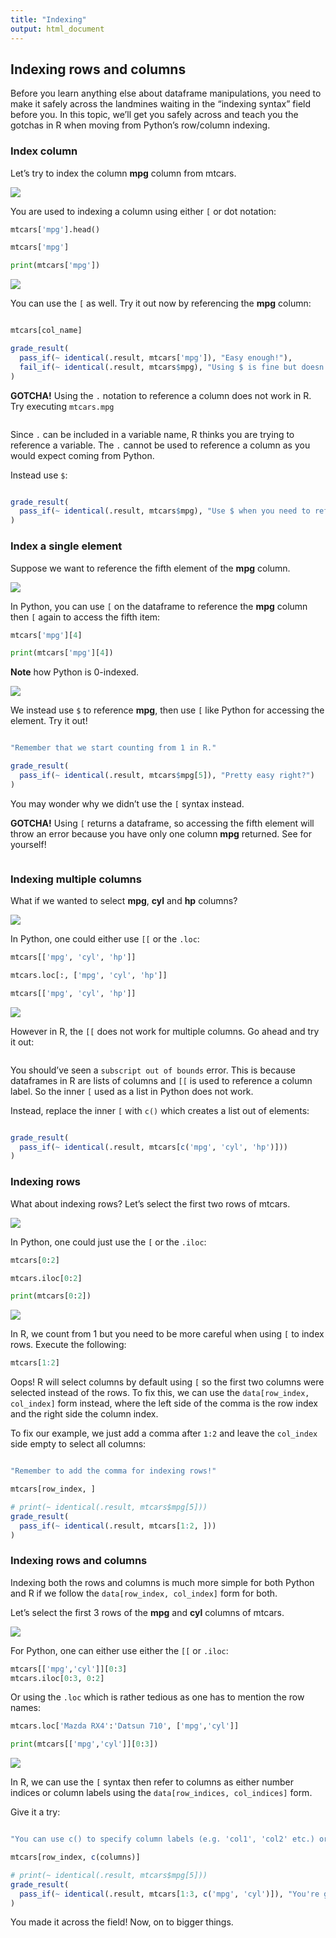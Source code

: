 ```yaml
---
title: "Indexing"
output: html_document
---
```


## Indexing rows and columns

Before you learn anything else about dataframe manipulations, you need to make it safely across the landmines waiting in the "indexing syntax" field before you. In this topic, we'll get you safely across and teach you the gotchas in R when moving from Python's row/column indexing.

### Index column

Let's try to index the column **mpg** column from mtcars.

<img src="../images/python_logo.png" class="language-icon">

You are used to indexing a column using either `[` or dot notation:

```python
mtcars['mpg'].head()
```
```python
mtcars['mpg']
```

```python
print(mtcars['mpg'])
```

<img src="../images/r_logo.png" class="language-icon">

You can use the `[` as well. Try it out now by referencing the **mpg** column:

```r

```

```r
mtcars[col_name]
```

```r
grade_result(
  pass_if(~ identical(.result, mtcars['mpg']), "Easy enough!"),
  fail_if(~ identical(.result, mtcars$mpg), "Using $ is fine but doesn't return a dataframe as explained in the next exercise.")
)
```

**GOTCHA!** Using the `.` notation to reference a column does not work in R. Try executing `mtcars.mpg`

```r

```

Since `.` can be included in a variable name, R thinks you are trying to reference a variable. The `.` cannot be used to reference a column as you would expect coming from Python.

Instead use `$`:
```r

```

```r
grade_result(
  pass_if(~ identical(.result, mtcars$mpg), "Use $ when you need to reference a column.")
)
```

### Index a single element

Suppose we want to reference the fifth element of the **mpg** column.

<img src="../images/python_logo.png" class="language-icon">

In Python, you can use `[` on the dataframe to reference the **mpg** column then `[` again to access the fifth item:

```python
mtcars['mpg'][4]
``` 

```python
print(mtcars['mpg'][4])
```

**Note** how Python is 0-indexed.

<img src="../images/r_logo.png" class="language-icon">

We instead use `$` to reference **mpg**, then use `[` like Python for accessing the element. Try it out!

```r

```

```r
"Remember that we start counting from 1 in R."
```

```r
grade_result(
  pass_if(~ identical(.result, mtcars$mpg[5]), "Pretty easy right?")
)
```

You may wonder why we didn't use the `[` syntax instead.

**GOTCHA!** Using `[` returns a dataframe, so accessing the fifth element will throw an error because you have only one column **mpg** returned. See for yourself!

```r

```

### Indexing multiple columns

What if we wanted to select **mpg**, **cyl** and **hp** columns?

<img src="../images/python_logo.png" class="language-icon">

In Python, one could either use `[[` or the `.loc`:

```python
mtcars[['mpg', 'cyl', 'hp']]
```
```python
mtcars.loc[:, ['mpg', 'cyl', 'hp']]
```

```python
mtcars[['mpg', 'cyl', 'hp']]
```

<img src="../images/r_logo.png" class="language-icon">

However in R, the `[[` does not work for multiple columns. Go ahead and try it out:

```r

```

You should've seen a `subscript out of bounds` error. This is because dataframes in R are lists of columns and `[[` is used to reference a column label. So the inner `[` used as a list in Python does not work.

Instead, replace the inner `[` with `c()` which creates a list out of elements:

```r

```

```r
grade_result(
  pass_if(~ identical(.result, mtcars[c('mpg', 'cyl', 'hp')]))
)
```

### Indexing rows

<!-- TODO: -->
<!-- - Gotcha: drop=FALSE is required to not drop dimensionality -->

What about indexing rows? Let's select the first two rows of mtcars.

<img src="../images/python_logo.png" class="language-icon">

In Python, one could just use the `[` or the `.iloc`:

```python
mtcars[0:2]
```
```python
mtcars.iloc[0:2]
```

```python
print(mtcars[0:2])
```

<img src="../images/r_logo.png" class="language-icon">

In R, we count from 1 but you need to be more careful when using `[` to index rows. Execute the following:

```r
mtcars[1:2]
```

Oops! R will select columns by default using `[` so the first two columns were selected instead of the rows. To fix this, we can use the `data[row_index, col_index]` form instead, where the left side of the comma is the row index and the right side the column index. 

To fix our example, we just add a comma after `1:2` and leave the `col_index` side empty to select all columns:

```r

```

```r
"Remember to add the comma for indexing rows!"
```

```r
mtcars[row_index, ]
```

```r
# print(~ identical(.result, mtcars$mpg[5]))
grade_result(
  pass_if(~ identical(.result, mtcars[1:2, ]))
)
```

### Indexing rows and columns

Indexing both the rows and columns is much more simple for both Python and R if we follow the `data[row_index, col_index]` form for both.

Let's select the first 3 rows of the **mpg** and **cyl** columns of mtcars.

<img src="../images/python_logo.png" class="language-icon">

For Python, one can either use either the `[[` or `.iloc`:

```python
mtcars[['mpg','cyl']][0:3]
mtcars.iloc[0:3, 0:2]
```

Or using the `.loc` which is rather tedious as one has to mention the row names:

```python
mtcars.loc['Mazda RX4':'Datsun 710', ['mpg','cyl']]
```


```python
print(mtcars[['mpg','cyl']][0:3])
```

<img src="../images/r_logo.png" class="language-icon">

In R, we can use the `[` syntax then refer to columns as either number indices or column labels using the `data[row_indices, col_indices]` form. 

Give it a try:

```r

```

```r
"You can use c() to specify column labels (e.g. 'col1', 'col2' etc.) or indices (e.g. 0, 1 etc.)"
```

```r
mtcars[row_index, c(columns)]
```

```r
# print(~ identical(.result, mtcars$mpg[5]))
grade_result(
  pass_if(~ identical(.result, mtcars[1:3, c('mpg', 'cyl')]), "You're getting the hang of this! :)")
)
```

You made it across the field! Now, on to bigger things.

<!--     - indexing: -->
<!--         - title: "How do I index rows and columns?" -->
<!--         - subtopic:  -->
<!--           - title: "Index column(s)" -->
<!--           - source:  -->
<!--             - "mtcars['mpg']" -->
<!--             - "mtcars.mpg" -->
<!--           - target: -->
<!--             - "mtcars['mpg']" -->
<!--             - "mtcars$mpg" -->
<!--             - "mtcars[['mpg', 'cyl]]" -->
<!--         - subtopic: -->
<!--           - title: "Index row(s)" -->
<!--           - source:  -->
<!--             - "mtcars[0:1]" -->
<!--           - target: -->
<!--             - "mtcars[0:1]" -->
<!--             - "mtcars[1:2]" -->




